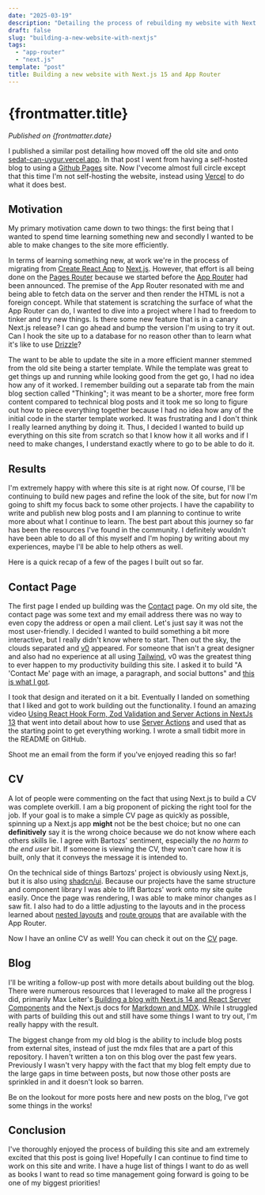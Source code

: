 ```yaml
---
date: "2025-03-19"
description: "Detailing the process of rebuilding my website with Next.js."
draft: false
slug: "building-a-new-website-with-nextjs"
tags:
  - "app-router"
  - "next.js"
template: "post"
title: Building a new website with Next.js 15 and App Router
---
```


# {frontmatter.title}

_Published on {frontmatter.date}_

I published a similar post detailing how moved off the old site and onto [sedat-can-uygur.vercel.app](https://sedat-can-uygur.vercel.app). In that post I went from
having a self-hosted blog to using a [Github Pages](https://pages.github.com/) site. Now I'vecome almost full circle except that this time I'm not self-hosting the
website, instead using [Vercel](https://vercel.com) to do what it does best.

## Motivation

My primary motivation came down to two things: the first being that I wanted to spend time learning something new and secondly I wanted to be able to
make changes to the site more efficiently.

In terms of learning something new, at work we're in the process of migrating from [Create React App](https://create-react-app.dev/) to [Next.js](https://nextjs.org/).
However, that effort is all being done on the [Pages Router](https://nextjs.org/docs/pages) because we started before the [App Router](https://nextjs.org/docs/app)
had been announced. The premise of the App Router resonated with me and being able to fetch data on the server and then render the HTML is not a foreign concept. While
that statement is scratching the surface of what the App Router can do, I wanted to dive into a project where I had to freedom to tinker and try new things. Is there
some new feature that is in a canary Next.js release? I can go ahead and bump the version I'm using to try it out. Can I hook the site up to a database for no reason
other than to learn what it's like to use [Drizzle](https://orm.drizzle.team/)?

The want to be able to update the site in a more efficient manner stemmed from the old site being a starter template. While the template was great to
get things up and running while looking good from the get go, I had no idea how any of it worked. I remember building out a separate tab from the main
blog section called "Thinking"; it was meant to be a shorter, more free form content compared to technical blog posts and it took me so long to figure
out how to piece everything together because I had no idea how any of the initial code in the starter template worked. It was frustrating and I don't
think I really learned anything by doing it. Thus, I decided I wanted to build up everything on this site from scratch so that I know how it all works
and if I need to make changes, I understand exactly where to go to be able to do it.

## Results

I'm extremely happy with where this site is at right now. Of course, I'll be continuing to build new pages and refine the look of the site, but for now
I'm going to shift my focus back to some other projects. I have the capability to write and publish new blog posts and I am planning to continue to write
more about what I continue to learn. The best part about this journey so far has been the resources I've found in the community. I definitely wouldn't
have been able to do all of this myself and I'm hoping by writing about my experiences, maybe I'll be able to help others as well.

Here is a quick recap of a few of the pages I built out so far.

## Contact Page

The first page I ended up building was the [Contact](https://sedatcanuygur.vercel.app/contact) page. On my old site, the contact page was some text and my email address
there was no way to even copy the address or open a mail client. Let's just say it was not the most user-friendly. I decided I wanted to build something a bit more
interactive, but I really didn't know where to start. Then out the sky, the clouds separated and [v0](https://v0.dev) appeared. For someone that isn't a great designer
and also had no experience at all using [Tailwind](https://tailwindcss.com/), v0 was the greatest thing to ever happen to my productivity building this site. I asked
it to build "A 'Contact Me' page with an image, a paragraph, and social buttons" and [this is what I got](https://v0.dev/r/YNQiC8utdmQ).

I took that design and iterated on it a bit. Eventually I landed on something that I liked and got to work building out the functionality. I found an amazing video
[Using React Hook Form, Zod Validation and Server Actions in NextJs 13](https://www.youtube.com/watch?v=R_Pj593TH_Q) that went into detail about how to use
[Server Actions](https://nextjs.org/docs/app/building-your-application/data-fetching/server-actions-and-mutations) and used that as the starting point to get everything
working. I wrote a small tidbit more in the README on GitHub.

Shoot me an email from the form if you've enjoyed reading this so far!

## CV

A lot of people were commenting on the fact that using Next.js to build a CV was complete overkill. I am a big proponent of picking
the right tool for the job. If your goal is to make a simple CV page as quickly as possible, spinning up a Next.js app **might** not
be the best choice; but no one can **definitively** say it is the wrong choice because we do not know where each others skills lie.
I agree with Bartozs' sentiment, especially the _no harm to the end user_ bit. If someone is viewing the CV, they won't care how it
is built, only that it conveys the message it is intended to.

On the technical side of things Bartozs' project is obviously using Next.js, but it is also using [shadcn/ui](https://ui.shadcn.com/).
Because our projects have the same structure and component library I was able to lift Bartozs' work onto my site quite easily. Once
the page was rendering, I was able to make minor changes as I saw fit. I also had to do a little adjusting to the layouts and in the
process learned about [nested layouts](https://nextjs.org/docs/app/building-your-application/routing/pages-and-layouts#nesting-layouts)
and [route groups](https://nextjs.org/docs/app/building-your-application/routing/route-groups) that are available with the App Router.

Now I have an online CV as well! You can check it out on the [CV](https://sedatcanuygur.vercel.app/cv) page.

## Blog

I'll be writing a follow-up post with more details about building out the blog. There were numerous resources that I leveraged to
make all the progress I did, primarily Max Leiter's [Building a blog with Next.js 14 and React Server Components](https://maxleiter.com/blog/build-a-blog-with-nextjs-13)
and the Next.js docs for [Markdown and MDX](https://nextjs.org/docs/app/building-your-application/configuring/mdx). While I struggled
with parts of building this out and still have some things I want to try out, I'm really happy with the result.

The biggest change from my old blog is the ability to include blog posts from external sites, instead of just the mdx files that are a
part of this repository. I haven't written a ton on this blog over the past few years. Previously I wasn't very happy with the fact that
my blog felt empty due to the large gaps in time between posts, but now those other posts are sprinkled in and it doesn't look so barren.

Be on the lookout for more posts here and new posts on the blog, I've got some things in the works!

## Conclusion

I've thoroughly enjoyed the process of building this site and am extremely excited that this post is going live! Hopefully I can continue
to find time to work on this site and write. I have a huge list of things I want to do as well as books I want to read so time management
going forward is going to be one of my biggest priorities!
